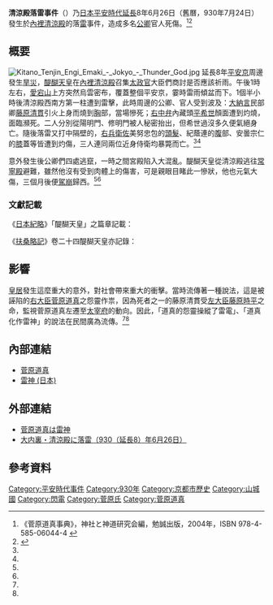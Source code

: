 '''清涼殿落雷事件'''（{{jpn|j=清涼殿落雷事件|hg=せいりょうでんらくらいじけん}}）乃[[日本|日本]][[平安時代|平安時代]][[延長_(日本)|延長]]8年6月26日（舊曆，930年7月24日）發生於[[內裡|內裡]][[清涼殿|清涼殿]]的落[[雷|雷]]事件，造成多名[[公卿|公卿]]官人死傷。<ref name="菅原道真事典">《菅原道真事典》，神社と神道研究会編，勉誠出版，2004年，ISBN 978-4-585-06044-4 {{ja}}</ref><ref name="菅原道真之牛">{{Cite web|title=菅原道真の牛-1|url=http://www9.plala.or.jp/sinsi/07sinsi/fukuda/usi/usi-2-1.html|accessdate=2020-09-11|work=www9.plala.or.jp|archive-date=2020-11-13|archive-url=https://web.archive.org/web/20201113055608/http://www9.plala.or.jp/sinsi/07sinsi/fukuda/usi/usi-2-1.html|dead-url=no}}</ref>

== 概要 ==
[[File:Kitano_Tenjin_Engi_Emaki_-_Jokyo_-_Thunder_God.jpg|thumb]]
延長8年[[平安京|平安京]]周邊發生[[旱災|旱災]]，[[醍醐天皇|醍醐天皇]]在[[內裡|內裡]][[清涼殿|清涼殿]]召集[[太政官|太政官]]大臣們商討是否應該祈雨。午後1時左右，[[愛宕山_(京都市)|愛宕山]]上方突然烏雲密布，覆蓋整個平安京，霎時雷雨傾盆而下。1個半小時後清涼殿西南方第一柱遭到雷擊，此時周邊的公卿、官人受到波及：[[大納言|大納言]]民部卿[[藤原清貫|藤原清貫]]引火上身而燒到[[胸|胸]]部，當場慘死；[[辨官|右中弁]]內藏頭[[平希世|平希世]]顏面遭到灼燒，面臨瀕死。二人分別從陽明門、修明門被人秘密抬出，但希世過沒多久便氣絕身亡。隨後落雷又打中隔壁的{{link-ja|紫宸殿|紫宸殿}}，[[兵衛府|右兵衛佐]]美努忠包的[[頭髮|頭髮]]、紀蔭連的[[腹|腹]]部、安曇宗仁的[[膝|膝]]蓋等皆遭到灼傷，三人連同兩位近身侍衛均暴斃而亡。<ref name="菅原道真事典" /><ref name="菅原道真之牛" />

意外發生後公卿們四處逃竄，一時之間宮殿陷入大混亂。醍醐天皇從清涼殿逃往[[常寧殿|常寧殿]]避難，雖然他沒有受到肉體上的傷害，可是親眼目睹此一慘狀，他也元氣大傷，三個月後便[[駕崩|駕崩]]歸西。<ref name="菅原道真事典" /><ref name="菅原道真之牛" />

=== 文獻記載 ===
《[[日本紀略|日本紀略]]》「醍醐天皇」之篇章記載：
{{Quotation|延長八年六月廿六日戊午、諸卿侍殿上、各議請雨之事、午三刻從愛宕山上黒雲起、急有陰澤、俄而雷聲大鳴、堕清涼殿坤第一柱上、有霹靂神火、侍殿上之者、大納言正三位兼行民部卿藤原朝臣清貫、衣燒胸裂夭亡（年六十四）又從四位下行右中弁兼内藏頭平朝臣希世、顔燒而臥、又登紫宸殿者、右兵衛佐美努忠包、髪燒死亡、紀蔭連、腹燔悶亂、安曇宗仁膝燒而臥}}

《[[扶桑略記|扶桑略記]]》卷二十四醍醐天皇亦記錄：
{{Quotation|延長八年六月廿六日戊午、是日申一刻、雲薄雷鳴、諸衛立陣、左大臣以下群卿等、起陣侍清涼殿、殿上近習十餘人連膝、但左丞相近御前、同三刻、旱天曀曀、蔭雨濛濛、疾雷風烈、閃電照臨、即大納言清貫卿、右中弁平希世朝臣震死、傍人不能仰瞻、眼眩魂迷、或呼或走云云、先是登殿之上舎人等、倶於清涼殿南簷、右近衛茂景獨撲滅、申四刻雨晴雷止、臥故清貫卿於蔀上、數人肩舁、出式乾門、載車還家、又荷希世出修明門外載車將去、上下之人、觀如堵檣、如此騒動、未嘗有矣}}

== 影響 ==
[[皇居|皇居]]發生這麼重大的意外，對社會帶來重大的衝擊。當時流傳著一種說法，這是被誣陷的[[右大臣|右大臣]][[菅原道真|菅原道真]]之怨靈作祟，因為死者之一的藤原清貫受[[左大臣|左大臣]][[藤原時平|藤原時平]]之命，監視菅原道真左遷至[[太宰府|太宰府]]的動向。因此，「道真的怨靈操縱了雷電」、「道真化作雷神」的說法在民間廣為流傳。<ref name="菅原道真事典" /><ref name="菅原道真之牛" />

== 內部連結 ==
* [[菅原道真|菅原道真]]
* [[雷神_(日本)|雷神 (日本)]]

== 外部連結 ==
* [http://yulo17kt.blog.fc2.com/blog-entry-83.html 菅原道真は雷神] {{Wayback|url=http://yulo17kt.blog.fc2.com/blog-entry-83.html |date=20190607191201 }}{{ja}}
* [http://blog.livedoor.jp/monochrome45/archives/9993313.html 大内裏・清涼殿に落雷（930（延長8）年6月26日）] {{Wayback|url=http://blog.livedoor.jp/monochrome45/archives/9993313.html |date=20160304210528 }}{{ja}}

== 參考資料 ==
{{Reflist}}

[[Category:平安時代事件|Category:平安時代事件]]
[[Category:930年|Category:930年]]
[[Category:京都市歷史|Category:京都市歷史]]
[[Category:山城國|Category:山城國]]
[[Category:閃電|Category:閃電]]
[[Category:菅原氏|Category:菅原氏]]
[[Category:菅原道真|Category:菅原道真]]
